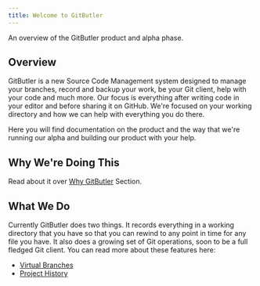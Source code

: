 ```yaml
---
title: Welcome to GitButler
---
```


An overview of the GitButler product and alpha phase.

## Overview
GitButler is a new Source Code Management system designed to manage your branches, record and backup your work, be your Git client, help with your code and much more. Our focus is everything after writing code in your editor and before sharing it on GitHub. We're focused on your working directory and how we can help with everything you do there.

Here you will find documentation on the product and the way that we're running our alpha and building our product with your help.

## Why We're Doing This
Read about it over [Why GitButler](/docs/overview/why) Section.

## What We Do
Currently GitButler does two things. It records everything in a working directory that you have so that you can rewind to any point in time for any file you have. It also does a growing set of Git operations, soon to be a full fledged Git client. You can read more about these features here:

- [Virtual Branches](/docs/features/virtual-branches)
- [Project History](/docs/features/timeline)
